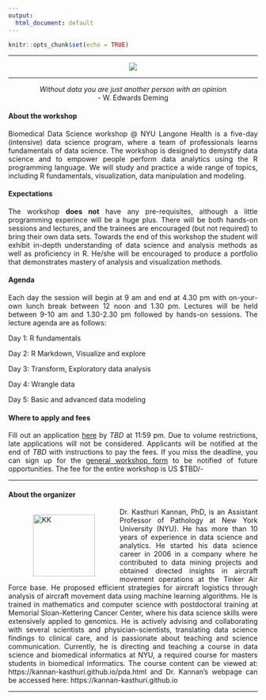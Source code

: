 ```yaml
---
output:
  html_document: default
---
```


```r
knitr::opts_chunk$set(echo = TRUE)
```

<style>

body {
text-align: justify;}

figure figcaption {
    text-align: center;}
</style>

---

<div style="text-align:center" markdown="1">

![](BDS_NYU.png)

</div>

---

<center> _Without data you are just another person with an opinion_ <br> - W. Edwards Deming </center>

#### About the workshop

Biomedical Data Science workshop @ NYU Langone Health is a five-day (intensive) data science program, where a team of professionals learns fundamentals of data science. The workshop is designed to demystify data science and to empower people perform data analytics using the R programming language. We will study and practice a wide range of topics, including R fundamentals, visualization, data manipulation and modeling. 

#### Expectations

The workshop **does not** have any pre-requisites, although a little programming experince will be a huge plus. There will be both hands-on sessions and lectures, and the trainees are encouraged (but not required) to bring their own data sets. Towards the end of this workshop the student will exhibit in-depth understanding of data science and analysis methods as well as proficiency in R. He/she will be encouraged to produce a portfolio that demonstrates mastery of analysis and visualization methods. 

#### Agenda

Each day the session will begin at 9 am and end at 4.30 pm with on-your-own lunch break between 12 noon and 1.30 pm. Lectures will be held between 9-10 am and 1.30-2.30 pm followed by hands-on sessions. The lecture agenda are as follows:

Day 1: R fundamentals

Day 2: R Markdown, Visualize and explore

Day 3: Transform, Exploratory data analysis

Day 4: Wrangle data 

Day 5: Basic and advanced data modeling

#### Where to apply and fees

Fill out an application [here]() by _TBD_ at 11:59 pm. Due to volume restrictions, late applications will not be considered. Applicants will be notified at the end of _TBD_ with instructions to pay the fees. If you miss the deadline, you can sign up for the [general workshop form]() to be notified of future opportunities. The fee for the entire workshop is US $TBD/-

---

#### About the organizer

<figure style="float:left;">
  <img alt="KK" src="photo.jpg" height = 125; width = 125; hspace="10" />
</figure>

Dr. Kasthuri Kannan, PhD, is an Assistant Professor of Pathology at New York University (NYU). He has more than 10 years of experience in data science and analytics. He started his data science career in 2006 in a company where he contributed to data mining projects and obtained directed insights in aircraft movement operations at the Tinker Air Force base. He proposed efficient strategies for aircraft logistics through analysis of aircraft movement data using machine learning algorithms. He is trained in mathematics and computer science with postdoctoral training at Memorial Sloan-Kettering Cancer Center, where his data science skills were extensively applied to genomics. He is actively advising and collaborating with several scientists and physician-scientists, translating data science findings to clinical care, and is passionate about teaching and science communication. Currently, he is directing and teaching a course in data science and biomedical informatics at NYU, a required course for masters students in biomedical informatics. The course content can be viewed at: https://kannan-kasthuri.github.io/pda.html and Dr. Kannan's webpage can be accessed here: https://kannan-kasthuri.github.io

---
